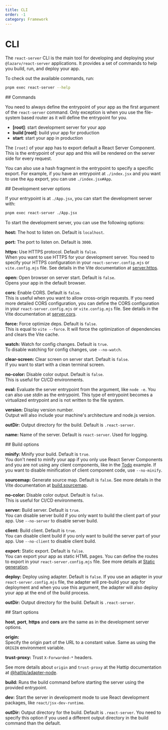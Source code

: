 ```yaml
---
title: CLI
order: -1
category: Framework
---
```



# CLI

The `react-server` CLI is the main tool for developing and deploying your `@lazarv/react-server` applications. It provides a set of commands to help you build, run, and deploy your app.

To check out the available commands, run:

```sh
pnpm exec react-server --help
```

<Link name="commands">
## Commands
</Link>

You need to always define the entrypoint of your app as the first argument of the `react-server` command. Only exception is when you use the file-system based router as it will define the entrypoint for you.

- **[root]**: start development server for your app
- **build [root]**: build your app for production
- **start**: start your app in production

The `[root]` of your app has to export default a React Server Component. This is the entrypoint of your app and this will be rendered on the server side for every request.

You can also use a hash fragment in the entrypoint to specify a specific export. For example, if you have an entrypoint at `./index.jsx` and you want to use the `App` export, you can use `./index.jsx#App`.

<Link name="development-server-options">
## Development server options
</Link>

If your entrypoint is at `./App.jsx`, you can start the development server with:

```sh
pnpm exec react-server ./App.jsx
```

To start the development server, you can use the following options:

**host:** The host to listen on. Default is `localhost`.

**port:** The port to listen on. Default is `3000`.

**https:** Use HTTPS protocol. Default is `false`.  
When you want to use HTTPS for your development server. You need to specify your HTTPS configuration in your `react-server.config.mjs` or `vite.config.mjs` file. See details in the Vite documentation at [server.https](https://vitejs.dev/config/server-options.html#server-https).

**open:** Open browser on server start. Default is `false`.  
Opens your app in the default browser.

**cors:** Enable CORS. Default is `false`.  
This is useful when you want to allow cross-origin requests. If you need more detailed CORS configuration, you can define the CORS configuration in your `react-server.config.mjs` or `vite.config.mjs` file. See details in the Vite documentation at [server.cors](https://vitejs.dev/config/server-options.html#server-cors).

**force:** Force optimize deps. Default is `false`.  
This is equal to `vite --force`. It will force the optimization of dependencies and clears the Vite cache.

**watch:** Watch for config changes. Default is `true`.  
To disable watching for config changes, use `--no-watch`.

**clear-screen:** Clear screen on server start. Default is `false`.  
If you want to start with a clean terminal screen.

**no-color:** Disable color output. Default is `false`.  
This is useful for CI/CD environments.

**eval:** Evaluate the server entrypoint from the argument, like `node -e`. You can also use _stdin_ as the entrypoint. This type of entrypoint becomes a virtualized entrypoint and is not written to the file system.

**version:** Display version number.  
Output will also include your machine's architecture and node.js version.

**outDir:** Output directory for the build. Default is `.react-server`.

**name:** Name of the server. Default is `react-server`. Used for logging.

<Link name="build-options">
## Build options
</Link>

**minify:** Minify your build. Default is `true`.  
You don't need to minify your app if you only use React Server Components and you are not using any client components, like in the [Todo](https://github.com/lazarv/react-server/tree/main/examples/todo) example. If you want to disable minification of client component code, use `--no-minify`.

**sourcemap:** Generate source map. Default is `false`.
See more details in the Vite documentation at [build.sourcemap](https://vitejs.dev/config/build-options.html#build-sourcemap).

**no-color:** Disable color output. Default is `false`.  
This is useful for CI/CD environments.

**server:** Build server. Default is `true`.  
You can disable server build if you only want to build the client part of your app. Use `--no-server` to disable server build.

**client:** Build client. Default is `true`.  
You can disable client build if you only want to build the server part of your app. Use `--no-client` to disable client build.

**export:** Static export. Default is `false`.  
You can export your app as static HTML pages. You can define the routes to export in your `react-server.config.mjs` file. See more details at [Static generation](/router/static).

**deploy:** Deploy using adapter. Default is `false`.
If you use an adapter in your `react-server.config.mjs` file, the adapter will pre-build your app for deployment and when you use this argument, the adapter will also deploy your app at the end of the build process.

**outDir:** Output directory for the build. Default is `.react-server`.

<Link name="start-options">
## Start options
</Link>

**host**, **port**, **https** and **cors** are the same as in the development server options.

**origin:**  
Specify the origin part of the URL to a constant value. Same as using the `ORIGIN` environment variable.

**trust-proxy:**
Trust `X-Forwarded-*` headers.

See more details about `origin` and `trust-proxy` at the Hattip documentation at [@hattip/adapter-node](https://github.com/hattipjs/hattip/tree/main/packages/adapter/adapter-node#api).

**build:**
Runs the build command before starting the server using the provided entrypoint.

**dev:**
Start the server in development mode to use React development packages, like `react/jsx-dev-runtime`.

**outDir:** Output directory for the build. Default is `.react-server`. You need to specify this option if you used a different output directory in the build command than the default.